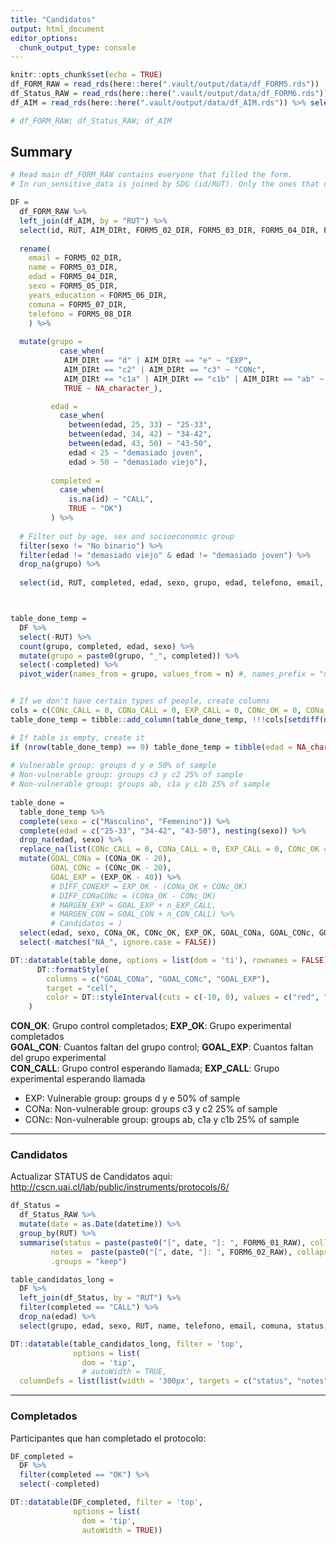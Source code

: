 ```yaml
---
title: "Candidatos"
output: html_document
editor_options: 
  chunk_output_type: console
---
```


```r
knitr::opts_chunk$set(echo = TRUE)
df_FORM_RAW = read_rds(here::here(".vault/output/data/df_FORM5.rds"))
df_Status_RAW = read_rds(here::here(".vault/output/data/df_FORM6.rds"))
df_AIM = read_rds(here::here(".vault/output/data/df_AIM.rds")) %>% select(RUT, AIM_DIRt)

# df_FORM_RAW; df_Status_RAW; df_AIM
```

## Summary

```r

# Read main df_FORM_RAW contains everyone that filled the form. 
# In run_sensitive_data is joined by SDG (id/RUT). Only the ones that completed the experiment have id.

DF = 
  df_FORM_RAW %>% 
  left_join(df_AIM, by = "RUT") %>% 
  select(id, RUT, AIM_DIRt, FORM5_02_DIR, FORM5_03_DIR, FORM5_04_DIR, FORM5_05_DIR, FORM5_06_DIR, FORM5_07_DIR, FORM5_08_DIR) %>% 
  
  rename(
    email = FORM5_02_DIR, 
    name = FORM5_03_DIR,
    edad = FORM5_04_DIR,
    sexo = FORM5_05_DIR,
    years_education = FORM5_06_DIR,
    comuna = FORM5_07_DIR,
    telefono = FORM5_08_DIR
    ) %>% 
  
  mutate(grupo = 
           case_when(
            AIM_DIRt == "d" | AIM_DIRt == "e" ~ "EXP",
            AIM_DIRt == "c2" | AIM_DIRt == "c3" ~ "CONc",
            AIM_DIRt == "c1a" | AIM_DIRt == "c1b" | AIM_DIRt == "ab" ~ "CONa",
            TRUE ~ NA_character_),

         edad = 
           case_when(
             between(edad, 25, 33) ~ "25-33",
             between(edad, 34, 42) ~ "34-42",
             between(edad, 43, 50) ~ "43-50",
             edad < 25 ~ "demasiado joven",
             edad > 50 ~ "demasiado viejo"),
         
         completed = 
           case_when(
             is.na(id) ~ "CALL",
             TRUE ~ "OK")
         ) %>% 
  
  # Filter out by age, sex and socioeconomic group
  filter(sexo != "No binario") %>%
  filter(edad != "demasiado viejo" & edad != "demasiado joven") %>% 
  drop_na(grupo) %>% 
  
  select(id, RUT, completed, edad, sexo, grupo, edad, telefono, email, name, comuna)



table_done_temp =
  DF %>% 
  select(-RUT) %>% 
  count(grupo, completed, edad, sexo) %>% 
  mutate(grupo = paste0(grupo, "_", completed)) %>% 
  select(-completed) %>% 
  pivot_wider(names_from = grupo, values_from = n) #, names_prefix = "n_"


# If we don't have certain types of people, create columns
cols = c(CONc_CALL = 0, CONa_CALL = 0, EXP_CALL = 0, CONc_OK = 0, CONa_OK = 0, EXP_OK = 0)
table_done_temp = tibble::add_column(table_done_temp, !!!cols[setdiff(names(cols), names(table_done_temp))]) 

# If table is empty, create it
if (nrow(table_done_temp) == 0) table_done_temp = tibble(edad = NA_character_, sexo = NA_character_, CONc_CALL = 0, CONa_CALL = 0,  EXP_CALL = 0,  CONc_OK = 0,  CONa_OK = 0,  EXP_OK = 0)
  
# Vulnerable group: groups d y e 50% of sample
# Non-vulnerable group: groups c3 y c2 25% of sample
# Non-vulnerable group: groups ab, c1a y c1b 25% of sample
  
table_done = 
  table_done_temp %>% 
  complete(sexo = c("Masculino", "Femenino")) %>% 
  complete(edad = c("25-33", "34-42", "43-50"), nesting(sexo)) %>% 
  drop_na(edad, sexo) %>% 
  replace_na(list(CONc_CALL = 0, CONa_CALL = 0, EXP_CALL = 0, CONc_OK = 0, CONa_OK = 0, EXP_OK = 0)) %>% 
  mutate(GOAL_CONa = (CONa_OK - 20),
         GOAL_CONc = (CONc_OK - 20),
         GOAL_EXP = (EXP_OK - 40)) %>% 
         # DIFF_CONEXP = EXP_OK - (CONa_OK + CONc_OK)
         # DIFF_CONaCONc = (CONa_OK - CONc_OK)
         # MARGEN_EXP = GOAL_EXP + n_EXP_CALL,
         # MARGEN_CON = GOAL_CON + n_CON_CALL) %>% 
         # Candidatos = ) 
  select(edad, sexo, CONa_OK, CONc_OK, EXP_OK, GOAL_CONa, GOAL_CONc, GOAL_EXP,	CONa_CALL, CONc_CALL, EXP_CALL) %>% 
  select(-matches("NA_", ignore.case = FALSE))

```
   
  
```r

DT::datatable(table_done, options = list(dom = 'ti'), rownames = FALSE) %>% 
      DT::formatStyle(
        columns = c("GOAL_CONa", "GOAL_CONc", "GOAL_EXP"), 
        target = "cell",
        color = DT::styleInterval(cuts = c(-10, 0), values = c("red", "orange", "green"))
    )

```
**CON_OK**: Grupo control completados; **EXP_OK**: Grupo experimental completados  
**GOAL_CON**: Cuantos faltan del grupo control; **GOAL_EXP**: Cuantos faltan del grupo experimental    
**CON_CALL**: Grupo control esperando llamada; **EXP_CALL**: Grupo experimental esperando llamada  

- EXP: Vulnerable group: groups d y e 50% of sample
- CONa: Non-vulnerable group: groups c3 y c2 25% of sample
- CONc: Non-vulnerable group: groups ab, c1a y c1b 25% of sample

---   

### Candidatos

Actualizar STATUS de Candidatos aqui: [http://cscn.uai.cl/lab/public/instruments/protocols/6/](http://cscn.uai.cl/lab/public/instruments/protocols/6/){target="_blank"}

```r

df_Status =
  df_Status_RAW %>%
  mutate(date = as.Date(datetime)) %>% 
  group_by(RUT) %>% 
  summarise(status = paste(paste0("[", date, "]: ", FORM6_01_RAW), collapse = ", "),
         notes =  paste(paste0("[", date, "]: ", FORM6_02_RAW), collapse = ", "), 
         .groups = "keep")

table_candidatos_long =
  DF %>% 
  left_join(df_Status, by = "RUT") %>% 
  filter(completed == "CALL") %>% 
  drop_na(edad) %>% 
  select(grupo, edad, sexo, RUT, name, telefono, email, comuna, status, notes)

DT::datatable(table_candidatos_long, filter = 'top', 
              options = list(
                dom = 'tip',
                # autoWidth = TRUE,
  columnDefs = list(list(width = '300px', targets = c("status", "notes")))))

```



---   


### Completados

Participantes que han completado el protocolo:  

```r
DF_completed = 
  DF %>% 
  filter(completed == "OK") %>% 
  select(-completed)

DT::datatable(DF_completed, filter = 'top', 
              options = list(
                dom = 'tip',
                autoWidth = TRUE))
```

